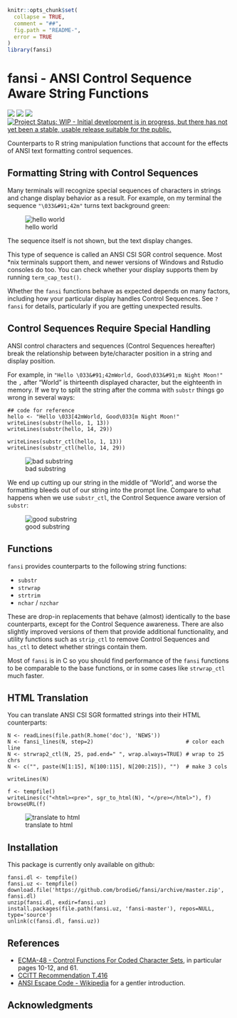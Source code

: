 <!-- README.md is generated from README.Rmd. Please edit that file -->

```r
knitr::opts_chunk$set(
  collapse = TRUE,
  comment = "##",
  fig.path = "README-",
  error = TRUE
)
library(fansi)
```
# fansi - ANSI Control Sequence Aware String Functions

[![](https://travis-ci.org/brodieG/fansi.svg?branch=master)](https://travis-ci.org/brodieG/fansi)
[![](https://codecov.io/github/brodieG/fansi/coverage.svg?branch=master)](https://codecov.io/github/brodieG/fansi?branch=master)
[![](http://www.r-pkg.org/badges/version/fansi)](https://cran.r-project.org/package=fansi)
[![Project Status: WIP - Initial development is in progress, but there has not yet been a stable, usable release suitable for the public.](http://www.repostatus.org/badges/latest/wip.svg)](http://www.repostatus.org/#wip)

Counterparts to R string manipulation functions that account for the effects of
ANSI text formatting control sequences.

## Formatting String with Control Sequences

Many terminals will recognize special sequences of characters in strings and
change display behavior as a result.  For example, on my terminal the sequence
`"\033&#91;42m"` turns text background green:

![hello world](https://raw.githubusercontent.com/brodieG/fansi/rc/hello.png)

The sequence itself is not shown, but the text display changes.

This type of sequence is called an ANSI CSI SGR control sequence.  Most &#42;nix
terminals support them, and newer versions of Windows and Rstudio consoles do
too.  You can check whether your display supports them by running
`term_cap_test()`.

Whether the `fansi` functions behave as expected depends on many factors,
including how your particular display handles Control Sequences.  See `?fansi`
for details, particularly if you are getting unexpected results.

## Control Sequences Require Special Handling

ANSI control characters and sequences (Control Sequences hereafter) break the
relationship between byte/character position in a string and display position.

For example, in `"Hello \033&#91;42mWorld, Good\033&#91;m Night Moon!"` the `,`
after "World" is thirteenth displayed character, but the eighteenth in
memory.  If we try to split the string after the comma with `substr` things go
wrong in several ways:

```{echo=FALSE, eval=FALSE}
## code for reference
hello <- "Hello \033[42mWorld, Good\033[m Night Moon!"
writeLines(substr(hello, 1, 13))
writeLines(substr(hello, 14, 29))

writeLines(substr_ctl(hello, 1, 13))
writeLines(substr_ctl(hello, 14, 29))
```
![bad substring](https://raw.githubusercontent.com/brodieG/fansi/rc/extra/images/substr.png)

We end up cutting up our string in the middle of "World", and worse the
formatting bleeds out of our string into the prompt line.  Compare to what
happens when we use `substr_ctl`, the Control Sequence aware version of
`substr`:

![good substring](https://raw.githubusercontent.com/brodieG/fansi/rc/extra/images/substr_ctl.png)

## Functions

`fansi` provides counterparts to the following string functions:

* `substr`
* `strwrap`
* `strtrim`
* `nchar` / `nzchar`

These are drop-in replacements that behave (almost) identically to the base
counterparts, except for the Control Sequence awareness.  There are also
slightly improved versions of them that provide additional functionality, and
utility functions such as `strip_ctl` to remove Control Sequences and `has_ctl`
to detect whether strings contain them.

Most of `fansi` is in C so you should find performance of the `fansi` functions
to be comparable to the base functions, or in some cases like `strwrap_ctl` much
faster.

## HTML Translation

You can translate ANSI CSI SGR formatted strings into their HTML counterparts:
```{echo=FALSE, eval=FALSE}
N <- readLines(file.path(R.home('doc'), 'NEWS'))
N <- fansi_lines(N, step=2)                             # color each line
N <- strwrap2_ctl(N, 25, pad.end=" ", wrap.always=TRUE) # wrap to 25 chrs
N <- c("", paste(N[1:15], N[100:115], N[200:215]), "")  # make 3 cols

writeLines(N)

f <- tempfile()
writeLines(c("<html><pre>", sgr_to_html(N), "</pre></html>"), f)
browseURL(f)
```
![translate to html](https://raw.githubusercontent.com/brodieG/fansi/rc/extra/images/substr.png)

## Installation

This package is currently only available on github:

```
fansi.dl <- tempfile()
fansi.uz <- tempfile()
download.file('https://github.com/brodieG/fansi/archive/master.zip', fansi.dl)
unzip(fansi.dl, exdir=fansi.uz)
install.packages(file.path(fansi.uz, 'fansi-master'), repos=NULL, type='source')
unlink(c(fansi.dl, fansi.uz))
```

## References

* [ECMA-48 - Control Functions For Coded Character
  Sets](http://www.ecma-international.org/publications/standards/Ecma-048.htm),
  in particular pages 10-12, and 61.
* [CCITT Recommendation T.416](https://www.itu.int/rec/dologin_pub.asp?lang=e&id=T-REC-T.416-199303-I!!PDF-E&type=items)
* [ANSI Escape Code - Wikipedia](https://en.wikipedia.org/wiki/ANSI_escape_code)
  for a gentler introduction.

## Acknowledgments


